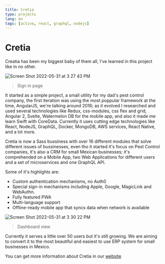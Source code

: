 ```yaml
---
title: Cretia
type: projects
lang: en
tags: [active, react, graphql, nodejs]
---
```


# Cretia

Creatia has been my biggest baby of them all, I've learned in this project like in no other.

<img
  alt="Screen Shot 2022-05-31 at 3 27 43 PM"
  src="https://user-images.githubusercontent.com/10179494/171282225-07fdd1e1-6c8c-4f01-9e6f-a443142f18ef.png"
/>

> Sign in page

It started as a simple project, a small utility for my dad's pest control company, the first iteration was using the most poppular framework at the time, AngularJS, we're talking around 2016; as it evolved I researched and used several technologies like Redux, css-modules, css flex and grid, Angular 2, Svelte, Watermelon DB for the mobile app, and also it made me learn Swift with CoreData. Currently it uses cutting edge technologies like React, NodeJS, GraphQL, Docker, MongoDB, AWS services, React Native, and a lot more.

Cretia is now a Sass bussiness with over 16 different modules that solve different issues of bussinesses, even tho it started it's focus on Pest Control companies, it's also a CRM for small Mexican businesses; it's comprehended on a Mobile App, two Web Applications for different users and a set of microservices and one GraphQL API.

Some of it's highlights are:

- Custom authentication mechanisms, no Auth0
- Special sign-in mechanisms including Apple, Google, MagicLink and WebAuthn.
- Fully featured PWA
- Multi-language support
- Offline-ready mobile app that syncs data when network is available

<img
  alt="Screen Shot 2022-05-31 at 3 30 22 PM"
  src="https://user-images.githubusercontent.com/10179494/171282289-f483a0f2-8ce0-445c-94e1-b8eb2687de2f.png"
/>

> Dashboard view

Currently it serves a little over 50 users but it's still growing. We are aiming to convert it to the most beautiful and easiest to use ERP system for small businesses in Mexico.

You can get more information about Cretia in our [website](https://www.cretia.app/)
